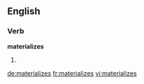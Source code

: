 ==English==

===Verb===
'''materializes'''

# {{third-person singular of|materialize}}

[[de:materializes]]
[[fr:materializes]]
[[vi:materializes]]